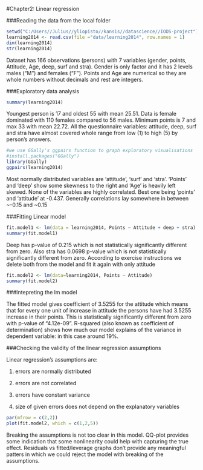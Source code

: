 #Chapter2: Linear regression 



###Reading the data from the local folder

```r
setwd("C:/Users//Julius//yliopisto//kansis//datascience//IODS-project")
learning2014 <- read.csv(file ="data/learning2014", row.names = 1)
dim(learning2014)
str(learning2014)
```
Dataset has 166 observations (persons) with 7 variables (gender, points, Attitude, Age, deep, surf and stra). Gender is only factor and it has 2 levels males ("M") and females ("F"). Points and Age are numerical so they are whole numbers without decimals and rest are integers.



###Exploratory data analysis

```r
summary(learning2014)
```
Youngest person is 17 and oldest 55 with mean 25.51. Data is female dominated with 110 females compared to 56 males. Minimum points is 7 and max 33 with mean 22.72. All the questionnaire variables: attitude, deep, surf and stra have almost covered whole range from low (1) to high (5) by person's answers.

```r


#we use GGally's ggpairs function to graph exploratory visualisations
#install.packages("GGally")
library(GGally)
ggpairs(learning2014)


```


Most normally distributed variables are 'attitude', 'surf' and 'stra'. 'Points' and 'deep' show some skewness to the right and 'Age' is heavily left skewed. None of the variables are highly correlated. Best one being 'points' and 'attitude' at -0.437. Generally correlations lay somewhere in between ~-0.15 and ~0.15


###Fitting Linear model

```r
fit.model1 <- lm(data = learning2014, Points ~ Attitude + deep + stra)
summary(fit.model1)
```
Deep has p-value of 0.215 which is not statistically significantly different from zero. Also stra has 0.0698 p-value which is not statistically significantly different from zero. According to exercise instructions we delete both from the model and fit it again with only attitude

```r
fit.model2 <- lm(data=learning2014, Points ~ Attitude)
summary(fit.model2)
```



###Intepreting the lm model

The fitted model gives coefficient of 3.5255 for the attitude which means that for every one unit of increase in attitude the persons have had 3.5255 increase in their points. This is statistically significantly different from zero with p-value of "4.12e-09". R-squared (also known as coefficient of determination) shows how much our model explains of the variance in dependent variable: in this case around 19%.



###Checking the validity of the linear regression assumptions

Linear regression's assumptions are:

1. errors are normally distributed

2. errors are not correlated

3. errors have constant variance

4. size of given errors does not depend on the explanatory variables


```r
par(mfrow = c(2,2))
plot(fit.model2, which = c(1,2,5))

```

Breaking the assumptions is not too clear in this model. QQ-plot provides some indication that some nonlinearity could help with capturing the true effect. Residuals vs fitted/leverage graphs don't provide any meaningful patters in which we could reject the model with breaking of the assumptions.